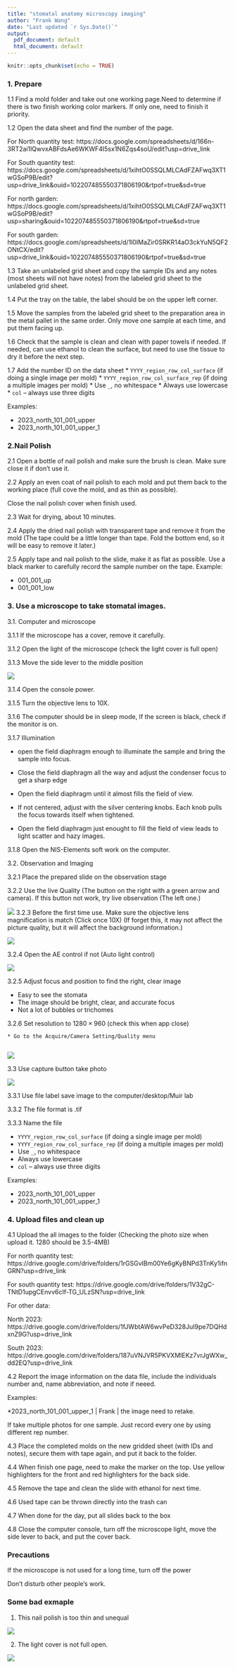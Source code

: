 ```yaml
---
title: "stomatal anatomy microscopy imaging"
author: "Frank Wang"
date: "Last updated `r Sys.Date()`"
output:
  pdf_document: default
  html_document: default
---
```


```r
knitr::opts_chunk$set(echo = TRUE)
```


### 1. Prepare

1.1 Find a mold folder and take out one working page.Need to determine if there is two finish working color markers. If only one, need to finish it priority. 

1.2 Open the data sheet and find the number of the page. 

For North quantity test:
https://docs.google.com/spreadsheets/d/166n-3RT2ai1lQwvxABFdsAe6WKWF4I5sx1N6Zqs4soU/edit?usp=drive_link

For South quantity test:
https://docs.google.com/spreadsheets/d/1xihtO0SSQLMLCAdFZAFwq3XT1wGSoP9B/edit?usp=drive_link&ouid=102207485550371806190&rtpof=true&sd=true

For north garden:
https://docs.google.com/spreadsheets/d/1xihtO0SSQLMLCAdFZAFwq3XT1wGSoP9B/edit?usp=sharing&ouid=102207485550371806190&rtpof=true&sd=true

For south garden:
https://docs.google.com/spreadsheets/d/1l0IMaZir0SRKR14aO3ckYuN5QF2ONtCX/edit?usp=drive_link&ouid=102207485550371806190&rtpof=true&sd=true


1.3 Take an unlabeled grid sheet and copy the sample IDs and any notes (most sheets will not have notes) from the labeled grid sheet to the unlabeled grid sheet.

1.4 Put the tray on the table, the label should be on the upper left corner. 

1.5 Move the samples from the labeled grid sheet to the preparation area in the metal pallet in the same order. Only move one sample at each time, and put them facing up. 

1.6 Check that the sample is clean and clean with paper towels if needed. If needed, can use ethanol to clean the surface, but need to use the tissue to dry it before the next step.

1.7 Add the number ID on the data sheet
  * `YYYY_region_row_col_surface` (if doing a single image per mold)
  * `YYYY_region_row_col_surface_rep` (if doing a multiple images per mold)
  * Use `_`, no whitespace 
  * Always use lowercase 
  * `col` – always use three digits 

  Examples: 

  * 2023_north_101_001_upper 
  * 2023_north_101_001_upper_1 

### 2.Nail Polish 

2.1 Open a bottle of nail polish and make sure the brush is clean.
Make sure close it if don't use it.

2.2 Apply an even coat of nail polish to each mold and put them back to the working place (full cove the mold, and as thin as possible). 

Close the nail polish cover when finish used. 

2.3 Wait for drying, about 10 minutes. 

2.4 Apply the dried nail polish with transparent tape and remove it from the mold (The tape could be a little longer than tape. Fold the bottom end, so it will be easy to remove it later.)

2.5 Apply tape and nail polish to the slide, make it as flat as possible. Use a black marker to carefully record the sample number on the tape. Example:

  * 001_001_up
  * 001_001_low

### 3. Use a microscope to take stomatal images.  

3.1. Computer and microscope 

  3.1.1 If the microscope has a cover, remove it carefully. 

  3.1.2 Open the light of the microscope (check the light cover is full open) 
  
  3.1.3 Move the side lever to the middle position
  
![](images/stomatal image computer/image 6.png)

  3.1.4 Open the console power. 

  3.1.5 Turn the objective lens to 10X. 

  3.1.6 The computer should be in sleep mode, If the screen is black, check if the monitor is on. 
  
  3.1.7 Illumination 
 
  * open the field diaphragm enough to illuminate the sample and bring the sample into focus.
   
  * Close the field diaphragm all the way and adjust the condenser focus to get a sharp edge
   
  * Open the field diaphragm until it almost fills the field of view. 
   
  * If not centered, adjust with the silver centering knobs. Each knob pulls the focus towards itself when tightened.
   
  * Open the field diaphragm just enought to fill the field of view leads to light scatter and hazy images.  
  
  3.1.8 Open the NIS-Elements soft work on the computer.  

3.2. Observation and Imaging 

  3.2.1 Place the prepared slide on the observation stage 

  3.2.2 Use the live Quality (The button on the right with a green arrow and camera). If this button not work, try live observation (The left one.)

![](images/stomatal image computer/image 1.png)
  3.2.3 Before the first time use. Make sure the objective lens magnification is match (Click once 10X) (If forget this, it may not affect the picture quality, but it will affect the background information.)
  
![](images/stomatal image computer/image 5.png) 
  
  
  3.2.4 Open the AE control if not (Auto light control) 

![](images/stomatal image computer/image 2.png)

  3.2.5 Adjust focus and position to find the right, clear image
      
  * Easy to see the stomata 
  * The image should be bright, clear, and accurate focus 
  * Not a lot of bubbles or trichomes 
  
  3.2.6 Set resolution to $1280 \times 960$ (check this when app close)
 	    
 	* Go to the Acquire/Camera Setting/Quality menu
 	    
![](images/stomatal image computer/image 4.png)


3.3 Use capture button take photo

![](images/stomatal image computer/image 3.png)

 
  3.3.1 Use file label save image to the computer/desktop/Muir lab 

  3.3.2 The file format is .tif 

  3.3.3 Name the file

  * `YYYY_region_row_col_surface` (if doing a single image per mold)
  * `YYYY_region_row_col_surface_rep` (if doing a multiple images per mold)
  * Use `_`, no whitespace 
  * Always use lowercase 
  * `col` – always use three digits 

  Examples: 

  * 2023_north_101_001_upper 
  * 2023_north_101_001_upper_1 

### 4. Upload files and clean up  

  4.1 Upload the all images to the folder (Checking the photo size when upload it. 1280 should be 3.5-4MB) 

  For north quantity test:
https://drive.google.com/drive/folders/1rGSGvlBm00Ye6gKyBNPd3TnKy1ifnGRN?usp=drive_link

  For south quantity test:
  https://drive.google.com/drive/folders/1V32gC-TNtD1upgCEnvv6cIf-TG_ULzSN?usp=drive_link
  
  For other data:

  North 2023: https://drive.google.com/drive/folders/1fJWbtAW6wvPeD328JuI9pe7DQHdxnZ9G?usp=drive_link
  
  South 2023: https://drive.google.com/drive/folders/187uVNJVR5PKVXMIEKz7vrJgWXw_dd2EQ?usp=drive_link

  4.2 Report the image information on the data file, include the individuals number and, name abbreviation, and note if neeed. 

  Examples: 
  
  *2023_north_101_001_upper_1 | Frank | the image need to retake.
  
  If take multiple photos for one sample. Just record every one by using different rep number.
  
  
  4.3 Place the completed molds on the new gridded sheet (with IDs and notes), secure them with tape again, and put it back to the folder. 

  4.4 When finish one page, need to make the marker on the top. Use yellow highlighters for the front and red highlighters for the back side. 
 

  4.5 Remove the tape and clean the slide with ethanol for next time. 
  
  4.6 Used tape can be thrown directly into the trash can 

  4.7 When done for the day, put all slides back to the box 

  4.8 Close the computer console, turn off the microscope light, move the side lever to back, and put the cover back.

 
### Precautions 

If the microscope is not used for a long time, turn off the power 

Don't disturb other people's work. 

### Some bad exmaple

1. This nail polish is too thin and unequal

![](images/stomatal image computer/image 7.png)


2. The light cover is not full open.

![](images/stomatal image computer/image 8.png)

 

